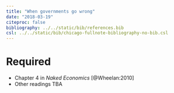 ```yaml
---
title: "When governments go wrong"
date: "2018-03-19"
citeproc: false
bibliography: ../../static/bib/references.bib
csl: ../../static/bib/chicago-fullnote-bibliography-no-bib.csl
---
```


# Required

- Chapter 4 in *Naked Economics* [@Wheelan:2010]
- Other readings TBA
